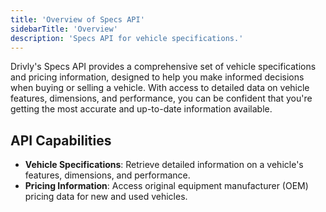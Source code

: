 ```yaml
---
title: 'Overview of Specs API'
sidebarTitle: 'Overview'
description: 'Specs API for vehicle specifications.'
---
```


<p class='font-medium'>
  Drivly's Specs API provides a comprehensive set of vehicle specifications and pricing information, designed to help you make informed decisions when buying or selling a vehicle. With access to detailed data on vehicle features, dimensions, and performance, you can be confident that you're getting the most accurate and up-to-date information available.
</p>

## API Capabilities

- **Vehicle Specifications**: Retrieve detailed information on a vehicle's features, dimensions, and performance.
- **Pricing Information**: Access original equipment manufacturer (OEM) pricing data for new and used vehicles.

